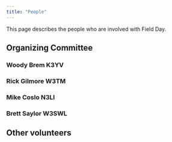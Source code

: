 ```yaml
---
title: "People"
---
```


This page describes the people who are involved with Field Day.

## Organizing Committee

### Woody Brem K3YV

### Rick Gilmore W3TM

### Mike Coslo N3LI

### Brett Saylor W3SWL

## Other volunteers
